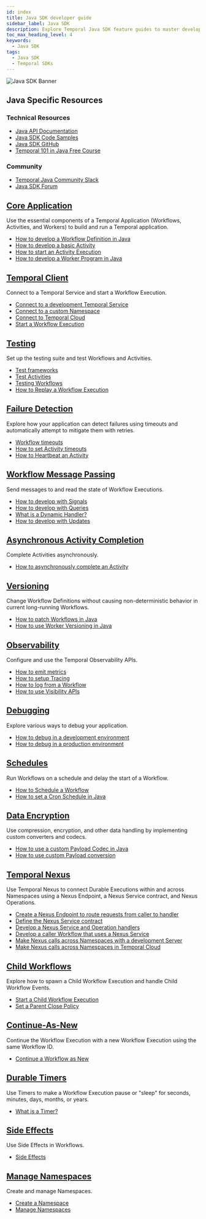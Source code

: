 ```yaml
---
id: index
title: Java SDK developer guide
sidebar_label: Java SDK
description: Explore Temporal Java SDK feature guides to master developing Temporal Applications. Learn how to build Workflows, Activities, and Workers, connect to Temporal Services, set up a testing suite, handle failure detection, send messages, complete Activities asynchronously, implement Versioning, use Observability, debug applications, schedule Workflows
toc_max_heading_level: 4
keywords:
  - Java SDK
tags:
  - Java SDK
  - Temporal SDKs
---
```



![Java SDK Banner](/img/assets/banner-java-temporal.png)

<div className="resources-card">
  <h2>Java Specific Resources</h2>
  <div className="resources-content">
    <div className="resources-section">
      <h3>Technical Resources</h3>
      <ul>
        <li><a href="https://javadoc.io/doc/io.temporal/temporal-sdk">Java API Documentation</a></li>
        <li><a href="https://github.com/temporalio/samples-java">Java SDK Code Samples</a></li>
        <li><a href="https://github.com/temporalio/sdk-java">Java SDK GitHub</a></li>
        <li><a href="https://learn.temporal.io/courses/temporal_101/java/">Temporal 101 in Java Free Course</a></li>
      </ul>
    </div>
    <div className="resources-section">
      <h3>Community</h3>
      <ul>
        <li><a href="https://temporalio.slack.com/archives/CTT84KXK9">Temporal Java Community Slack</a></li>
        <li><a href="https://community.temporal.io/tag/java-sdk">Java SDK Forum</a></li>
      </ul>
    </div>
  </div>
</div>

<div className="feature-grid">
  <div className="feature-card">
    <h2><a href="/develop/java/core-application">Core Application</a></h2>
    <p>Use the essential components of a Temporal Application (Workflows, Activities, and Workers) to build and run a Temporal application.</p>
    <ul>
      <li><a href="/develop/java/core-application#develop-workflows">How to develop a Workflow Definition in Java</a></li>
      <li><a href="/develop/java/core-application#develop-activities">How to develop a basic Activity</a></li>
      <li><a href="/develop/java/core-application#activity-execution">How to start an Activity Execution</a></li>
      <li><a href="/develop/java/core-application#run-a-dev-worker">How to develop a Worker Program in Java</a></li>
    </ul>
  </div>

<div className="feature-card">
    <h2><a href="/develop/java/temporal-clients">Temporal Client</a></h2>
    <p>Connect to a Temporal Service and start a Workflow Execution.</p>
    <ul>
      <li><a href="/develop/java/temporal-clients#connect-to-development-service">Connect to a development Temporal Service</a></li>
      <li><a href="/develop/java/temporal-clients#connect-to-custom-namespace">Connect to a custom Namespace</a></li>
      <li><a href="/develop/java/temporal-clients#connect-to-temporal-cloud">Connect to Temporal Cloud</a></li>
      <li><a href="/develop/java/temporal-clients#start-workflow-execution">Start a Workflow Execution</a></li>
    </ul>
  </div>

<div className="feature-card">
    <h2><a href="/develop/java/testing-suite">Testing</a></h2>
    <p>Set up the testing suite and test Workflows and Activities.</p>
    <ul>
      <li><a href="/develop/java/testing-suite#test-frameworks">Test frameworks</a></li>
      <li><a href="/develop/java/testing-suite#test-activities">Test Activities</a></li>
      <li><a href="/develop/java/testing-suite#test-workflows">Testing Workflows</a></li>
      <li><a href="/develop/java/testing-suite#replay">How to Replay a Workflow Execution</a></li>
    </ul>
  </div>

<div className="feature-card">
    <h2><a href="/develop/java/failure-detection">Failure Detection</a></h2>
    <p>Explore how your application can detect failures using timeouts and automatically attempt to mitigate them with retries.</p>
    <ul>
      <li><a href="/develop/java/failure-detection#workflow-timeouts">Workflow timeouts</a></li>
      <li><a href="/develop/java/failure-detection#activity-timeouts">How to set Activity timeouts</a></li>
      <li><a href="/develop/java/failure-detection#activity-heartbeats">How to Heartbeat an Activity</a></li>
    </ul>
  </div>

<div className="feature-card">
    <h2><a href="/develop/java/message-passing">Workflow Message Passing</a></h2>
    <p>Send messages to and read the state of Workflow Executions.</p>
    <ul>
      <li><a href="/develop/java/message-passing#signals">How to develop with Signals</a></li>
      <li><a href="/develop/java/message-passing#queries">How to develop with Queries</a></li>
      <li><a href="/develop/java/message-passing#dynamic-handler">What is a Dynamic Handler?</a></li>
      <li><a href="/develop/java/message-passing#updates">How to develop with Updates</a></li>
    </ul>
  </div>

<div className="feature-card">
    <h2><a href="/develop/java/asynchronous-activity-completion">Asynchronous Activity Completion</a></h2>
    <p>Complete Activities asynchronously.</p>
    <ul>
      <li><a href="/develop/java/asynchronous-activity-completion">How to asynchronously complete an Activity</a></li>
    </ul>
  </div>

<div className="feature-card">
    <h2><a href="/develop/java/versioning">Versioning</a></h2>
    <p>Change Workflow Definitions without causing non-deterministic behavior in current long-running Workflows.</p>
    <ul>
      <li><a href="/develop/java/versioning#patching">How to patch Workflows in Java</a></li>
      <li><a href="/develop/java/versioning#worker-versioning">How to use Worker Versioning in Java</a></li>
    </ul>
  </div>

<div className="feature-card">
    <h2><a href="/develop/java/observability">Observability</a></h2>
    <p>Configure and use the Temporal Observability APIs.</p>
    <ul>
      <li><a href="/develop/java/observability#metrics">How to emit metrics</a></li>
      <li><a href="/develop/java/observability#tracing">How to setup Tracing</a></li>
      <li><a href="/develop/java/observability#logging">How to log from a Workflow</a></li>
      <li><a href="/develop/java/observability#visibility">How to use Visibility APIs</a></li>
    </ul>
  </div>

<div className="feature-card">
    <h2><a href="/develop/java/debugging">Debugging</a></h2>
    <p>Explore various ways to debug your application.</p>
    <ul>
      <li><a href="/develop/java/debugging#debug-in-a-development-environment">How to debug in a development environment</a></li>
      <li><a href="/develop/java/debugging#debug-in-a-production-environment">How to debug in a production environment</a></li>
    </ul>
  </div>

<div className="feature-card">
    <h2><a href="/develop/java/schedules">Schedules</a></h2>
    <p>Run Workflows on a schedule and delay the start of a Workflow.</p>
    <ul>
      <li><a href="/develop/java/schedules#schedule-a-workflow">How to Schedule a Workflow</a></li>
      <li><a href="/develop/java/schedules#cron-schedule">How to set a Cron Schedule in Java</a></li>
    </ul>
  </div>

<div className="feature-card">
    <h2><a href="/develop/java/converters-and-encryption">Data Encryption</a></h2>
    <p>Use compression, encryption, and other data handling by implementing custom converters and codecs.</p>
    <ul>
      <li><a href="/develop/java/converters-and-encryption#custom-payload-codec">How to use a custom Payload Codec in Java</a></li>
      <li><a href="/develop/java/converters-and-encryption#custom-payload-conversion">How to use custom Payload conversion</a></li>
    </ul>
  </div>

<div className="feature-card">
    <h2><a href="/develop/java/nexus">Temporal Nexus</a></h2>
    <p>Use Temporal Nexus to connect Durable Executions within and across Namespaces using a Nexus Endpoint, a Nexus Service contract, and Nexus Operations.</p>
    <ul>
      <li><a href="/develop/java/nexus#create-nexus-endpoint">Create a Nexus Endpoint to route requests from caller to handler</a></li>
      <li><a href="/develop/java/nexus#define-nexus-service-contract">Define the Nexus Service contract</a></li>
      <li><a href="/develop/java/nexus#develop-nexus-service-operation-handlers">Develop a Nexus Service and Operation handlers</a></li>
      <li><a href="/develop/java/nexus#develop-caller-workflow-nexus-service">Develop a caller Workflow that uses a Nexus Service</a></li>
      <li><a href="/develop/java/nexus#nexus-calls-across-namespaces-dev-server">Make Nexus calls across Namespaces with a development Server</a></li>
      <li><a href="/develop/java/nexus#nexus-calls-across-namespaces-temporal-cloud">Make Nexus calls across Namespaces in Temporal Cloud</a></li>
    </ul>
  </div>

<div className="feature-card">
    <h2><a href="/develop/java/child-workflows">Child Workflows</a></h2>
    <p>Explore how to spawn a Child Workflow Execution and handle Child Workflow Events.</p>
    <ul>
      <li><a href="/develop/java/child-workflows#start-child-workflow">Start a Child Workflow Execution</a></li>
      <li><a href="/develop/java/child-workflows#parent-close-policy">Set a Parent Close Policy</a></li>
    </ul>
  </div>

<div className="feature-card">
    <h2><a href="/develop/java/continue-as-new">Continue-As-New</a></h2>
    <p>Continue the Workflow Execution with a new Workflow Execution using the same Workflow ID.</p>
    <ul>
      <li><a href="/develop/java/continue-as-new">Continue a Workflow as New</a></li>
    </ul>
  </div>

<div className="feature-card">
    <h2><a href="/develop/java/timers">Durable Timers</a></h2>
    <p>Use Timers to make a Workflow Execution pause or "sleep" for seconds, minutes, days, months, or years.</p>
    <ul>
      <li><a href="/develop/java/timers#timers">What is a Timer?</a></li>
    </ul>
  </div>

<div className="feature-card">
    <h2><a href="/develop/java/side-effects">Side Effects</a></h2>
    <p>Use Side Effects in Workflows.</p>
    <ul>
      <li><a href="/develop/java/side-effects#side-effects">Side Effects</a></li>
    </ul>
  </div>

<div className="feature-card">
    <h2><a href="/develop/java/namespaces">Manage Namespaces</a></h2>
    <p>Create and manage Namespaces.</p>
    <ul>
      <li><a href="/develop/java/namespaces#register-namespace">Create a Namespace</a></li>
      <li><a href="/develop/java/namespaces#manage-namespaces">Manage Namespaces</a></li>
    </ul>
  </div>
</div>

<style>
{`
  .resources-card {
    background: var(--ifm-color-emphasis-100);
    border: 1px solid var(--ifm-color-emphasis-300);
    border-radius: 0;
    padding: 1.5rem;
    margin: 2rem 0;
    box-shadow: 0 1px 2px rgba(0, 0, 0, 0.05);
  }

  .resources-card h2 {
    margin-top: 0;
    color: var(--ifm-color-emphasis-800);
  }

  .resources-content {
    display: flex;
    gap: 2rem;
  }

  .resources-section {
    flex: 1;
  }

  .resources-section h3 {
    color: var(--ifm-color-emphasis-700);
    font-size: 1.1rem;
    margin-bottom: 1rem;
  }

  .resources-section ul {
    list-style: none;
    padding: 0;
    margin: 0;
  }

  .resources-section li {
    margin-bottom: 0.5rem;
  }

  .feature-grid {
    display: grid;
    grid-template-columns: repeat(auto-fill, minmax(300px, 1fr));
    gap: 1.5rem;
    margin: 2rem 0;
  }

  .feature-card {
    background: var(--ifm-color-emphasis-0);
    border: 1px solid var(--ifm-color-emphasis-300);
    border-radius: 0;
    padding: 1.5rem;
    transition: all 0.5s cubic-bezier(0.4, 0, 0.2, 1);
    box-shadow: 0 1px 2px rgba(0, 0, 0, 0.05);
  }

  .feature-card:hover {
    border-color: var(--ifm-color-primary);
    box-shadow: 0 3px 10px rgba(0, 0, 0, 0.08);
    transform: translateY(-2px);
  }

  [data-theme='dark'] .feature-card {
    border-color: var(--ifm-color-emphasis-200);
    box-shadow: 0 1px 2px rgba(0, 0, 0, 0.1);
  }

  [data-theme='dark'] .feature-card:hover {
    box-shadow: 0 3px 10px rgba(0, 0, 0, 0.2);
  }

  .feature-card h2 {
    font-size: 1.25rem;
    margin-top: 0;
    margin-bottom: 1rem;
    color: var(--ifm-color-emphasis-900);
  }

  .feature-card h2 a {
    color: inherit;
    text-decoration: none;
    transition: color 0.5s cubic-bezier(0.4, 0, 0.2, 1);
  }

  .feature-card h2 a:hover {
    color: var(--ifm-color-primary);
  }

  .feature-card p {
    color: var(--ifm-color-emphasis-700);
    font-size: 0.95rem;
    margin-bottom: 1rem;
    line-height: 1.5;
  }

  .feature-card ul {
    list-style: none;
    padding: 0;
    margin: 0;
  }

  .feature-card li {
    margin-bottom: 0.5rem;
  }

  .feature-card li a {
    color: var(--ifm-color-emphasis-800);
    text-decoration: none;
    font-size: 0.9rem;
    display: inline-block;
    position: relative;
    transition: color 0.5s cubic-bezier(0.4, 0, 0.2, 1);
  }

  .feature-card li a:hover {
    color: var(--ifm-color-primary);
  }

  .feature-card li a::after {
    content: '';
    position: absolute;
    width: 100%;
    height: 1px;
    bottom: -1px;
    left: 0;
    background-color: var(--ifm-color-primary);
    transform: scaleX(0);
    transform-origin: bottom right;
    transition: transform 0.6s cubic-bezier(0.4, 0, 0.2, 1);
  }

  .feature-card li a:hover::after {
    transform: scaleX(1);
    transform-origin: bottom left;
  }

  @media (max-width: 768px) {
    .resources-content {
      flex-direction: column;
      gap: 1rem;
    }

    .feature-grid {
      grid-template-columns: 1fr;
    }
  }

  [data-theme='dark'] .resources-card {
    border-color: var(--ifm-color-emphasis-200);
    box-shadow: 0 1px 2px rgba(0, 0, 0, 0.1);
  }
`}
</style>
